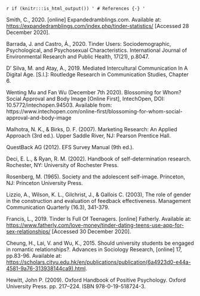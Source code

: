 `r if (knitr:::is_html_output()) '
# References {-}
'`

Smith, C., 2020. [online] Expandedramblings.com. Available at: <https://expandedramblings.com/index.php/tinder-statistics/> [Accessed 28 December 2020].

Barrada, J. and Castro, Á., 2020. Tinder Users: Sociodemographic, Psychological, and Psychosexual Characteristics. International Journal of Environmental Research and Public Health, 17(21), p.8047.
 
D' Silva, M. and Atay, A., 2019. Mediated Intercultural Communication In A Digital Age. [S.l.]: Routledge Research in Communication Studies, Chapter 6.
 
Wenting Mu and Fan Wu (December 7th 2020). Blossoming for Whom? Social Approval and Body Image [Online First], IntechOpen, DOI: 10.5772/intechopen.94503. Available from: https://www.intechopen.com/online-first/blossoming-for-whom-social-approval-and-body-image

Malhotra, N. K., & Birks, D. F. (2007). Marketing Research: An Applied Approach (3rd ed.). Upper Saddle River, NJ: Pearson Prentice Hall.

QuestBack AG (2012). EFS Survey Manual (9th ed.).

Deci, E. L., & Ryan, R. M. (2002). Handbook of self-determination research. Rochester, NY: University of Rochester Press.

Rosenberg, M. (1965). Society and the adolescent self-image. Princeton, NJ: Princeton University Press.


Lizzio, A., Wilson, K. L., Gilchrist, J., & Gallois C. (2003), The role of gender in the construction and evaluation of feedback effectiveness. Management Communication Quarterly (16.3), 341-379.


Francis, L., 2019. Tinder Is Full Of Teenagers. [online] Fatherly. Available at: <https://www.fatherly.com/love-money/tinder-dating-teens-use-app-for-sex-relationships/> [Accessed 30 December 2020].

Cheung, H., Lai, V. and Wu, K., 2015. Should university students be engaged in romantic relationships?. Advances in Sociology Research, [online] 17, pp.83-96. Available at: <https://scholars.cityu.edu.hk/en/publications/publication(6a4923d0-e44a-4581-9a76-313938144ca9).html>.

Hewitt, John P. (2009). Oxford Handbook of Positive Psychology. Oxford University Press. pp. 217–224. ISBN 978-0-19-518724-3.